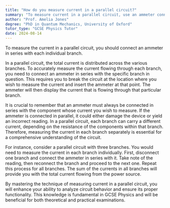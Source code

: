 ```yaml
---
title: "How do you measure current in a parallel circuit?"
summary: "To measure current in a parallel circuit, use an ammeter connected in series with each branch."
author: "Prof. Amelia Jones"
degree: "PhD in Quantum Mechanics, University of Oxford"
tutor_type: "GCSE Physics Tutor"
date: 2024-08-14
---
```


To measure the current in a parallel circuit, you should connect an ammeter in series with each individual branch.

In a parallel circuit, the total current is distributed across the various branches. To accurately measure the current flowing through each branch, you need to connect an ammeter in series with the specific branch in question. This requires you to break the circuit at the location where you wish to measure the current and insert the ammeter at that point. The ammeter will then display the current that is flowing through that particular branch.

It is crucial to remember that an ammeter must always be connected in series with the component whose current you wish to measure. If the ammeter is connected in parallel, it could either damage the device or yield an incorrect reading. In a parallel circuit, each branch can carry a different current, depending on the resistance of the components within that branch. Therefore, measuring the current in each branch separately is essential for a comprehensive understanding of the circuit.

For instance, consider a parallel circuit with three branches. You would need to measure the current in each branch individually. First, disconnect one branch and connect the ammeter in series with it. Take note of the reading, then reconnect the branch and proceed to the next one. Repeat this process for all branches. The sum of the currents in all branches will provide you with the total current flowing from the power source.

By mastering the technique of measuring current in a parallel circuit, you will enhance your ability to analyze circuit behavior and ensure its proper functionality. This knowledge is fundamental in GCSE Physics and will be beneficial for both theoretical and practical examinations.
    